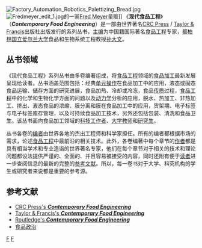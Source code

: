 {{Notability Unreferenced|time=2022-03-20T09:02:47+00:00}}
[[File:Factory_Automation_Robotics_Palettizing_Bread.jpg|thumb]]
[[File:Fredmeyer_edit_1.jpg|thumb]]的一家[[Fred_Meyer|Fred Meyer]]量販]]
《'''现代食品工程'''》（'''''Contemporary Food Engineering'''''）是一部由世界著名[[CRC_Press|CRC Press]] / [[Taylor_&_Francis|Taylor & Francis]]出版社出版发行的系列丛书，[[主编|主编]]为中国籍国际著名[[食品工程|食品工程]]专家，[[都柏林国立爱尔兰大学|都柏林国立爱尔兰大学]]食品和生物系统工程教授[[孙大文|孙大文]]。

==丛书领域==
《现代食品工程》系列丛书由多卷编著组成，将[[食品工程|食品工程]]领域的[[食品加工|食品加工]]最新发展呈现给读者。丛书涵盖范围包括：经典[[单元操作|单元操作]]在食品加工中的应用，液态或固态食品运输、储存方面的研究进展，食品加热、冷却或冷冻，食品[[传质|传质]]过程，[[食品工程|食品工程]]中的化学和生物化学方面的问题以及[[动力学|动力学]]分析的应用，脱水、热加工、非热加工、挤出、液态食品的浓缩、膜分离和膜在食品加工中的应用，货架期、电子标签与电子标签库存管理，以及可持续食品加工技术，另外还包括包装、清洗和食品卫生。该丛书面向食品加工领域的[[科技工作者|科技工作者]]、[[大学教师|大学教师]]和[[研究生|研究生]]。

丛书各卷的[[编者|编者]]由世界各地的杰出工程师和科学家担任。所有的编者都根据市场的需求，论述[[食品工程|食品工程]]中最前沿的相关技术。此外，各卷编著中每个章节的[[作者|作者]]都是具有相当学术和专业造诣的世界著名专家，他们在每个章节对于相关的技术和理论问题都设法提供严谨的、全面的、并且容易被接受的内容，同时还附有便于[[读者|读者]]进一步查阅信息的最新的完整的[[参考文献|参考文献]]。所以，每一卷书对于大学、科究机构的学生或研究者来说都是重要的参考源。

==参考文献==
* [http://www.crcpress.com/ecommerce_product/book_series.jsf?hiddenSeriesId=747596&resultsPerPage=25 CRC Press's '''''Contemporary Food Engineering''''']{{dead link|date=2018年3月 |bot=InternetArchiveBot |fix-attempted=yes }}
* [https://web.archive.org/web/20111003044600/http://www.taylorandfrancis.com/shopping_cart/search/search.asp?search=(SeriesName+contains+Contemporary+Food+Engineering)&sortBy=3 Taylor & Francis's '''''Contemporary Food Engineering''''']
* [http://www.routledge.com/books/series/Contemporary_Food_Engineering Routledge's '''''Contemporary Food Engineering'''''] {{Wayback|url=http://www.routledge.com/books/series/Contemporary_Food_Engineering |date=20090422061921 }}
*[[食品政治|食品政治]]

{{技术}}

[[Category:2008年書籍|F]]
[[Category:丛书|F]]